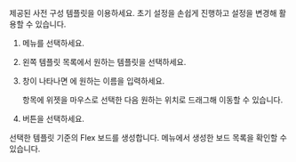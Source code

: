 제공된 사전 구성 템플릿을 이용하세요. 초기 설정을 손쉽게 진행하고 설정을 변경해 활용할 수 있습니다.

1. <Cmdname sid="side_flexboard" className="uitext" /> 메뉴를 선택하세요.

1. 왼쪽 템플릿 목록에서 원하는 템플릿을 선택하세요.

    <ImgLang img='flexboard-template.png' desc='Flex 보드 템플릿 선택' />

1. <Cmdname sid="flexboard_management" className="uitext" /> 창이 나타나면 <Cmdname sid="rename" className="uitext" />에 원하는 이름을 입력하세요.

    <ImgLang img='flexboard-template-window.png' desc='Flex 보드 관리' />

    <Cmdname sid="layout" className="uitext" /> 항목에 위젯을 마우스로 선택한 다음 원하는 위치로 드래그해 이동할 수 있습니다.

1. <Cmdname sid="save" className="uitext" /> 버튼을 선택하세요.

선택한 템플릿 기준의 Flex 보드를 생성합니다. <Cmdname sid="side_flexboard" className="uitext" /> 메뉴에서 생성한 보드 목록을 확인할 수 있습니다.